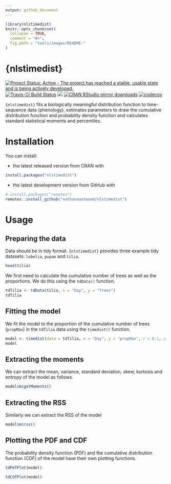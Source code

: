 ```yaml
---
output: github_document
---
```


<!-- README.md is generated from README.Rmd. Please edit that file -->

```r
library(nlstimedist)
knitr::opts_chunk$set(
  collapse = TRUE,
  comment = "#>",
  fig.path = "tools/images/README-"
)

```

# {nlstimedist}

[![Project Status: Active - The project has reached a stable, usable state and is being actively developed.](http://www.repostatus.org/badges/latest/active.svg)](http://www.repostatus.org/#active) [![Travis-CI Build Status](https://travis-ci.org/nathaneastwood/nlstimedist.svg?branch=master)](https://travis-ci.org/nathaneastwood/nlstimedist) [![](http://www.r-pkg.org/badges/version/nlstimedist)](http://www.r-pkg.org/pkg/nlstimedist) [![CRAN RStudio mirror downloads](http://cranlogs.r-pkg.org/badges/nlstimedist)](http://www.r-pkg.org/pkg/remotes) [![codecov](https://codecov.io/gh/nathaneastwood/nlstimedist/branch/master/graph/badge.svg)](https://codecov.io/gh/nathaneastwood/nlstimedist)

`{nlstimedist}` fits a biologically meaningful distribution function to time-sequence data (phenology), estimates parameters to draw the cumulative distribution function and probability density function and calculates standard statistical moments and percentiles.

# Installation

You can install:

* the latest released version from CRAN with

```r
install.packages("nlstimedist")
```

* the latest development version from GitHub with

```r
# install.packages("remotes")
remotes::install_github("nathaneastwood/nlstimedist")
```

# Usage

## Preparing the data
Data should be in tidy format. `{nlstimedist}` provides three example tidy datasets: `lobelia`, `pupae` and `tilia`.

```r
head(tilia)
```

We first need to calculate the cumulative number of trees as well as the proportions. We do this using the `tdData()` function.

```r
tdTilia <- tdData(tilia, x = "Day", y = "Trees")
tdTilia
```

## Fitting the model
We fit the model to the proportion of the cumulative number of trees (`propMax`) in the `tdTilia` data using the `timedist()` function.

```r
model <- timedist(data = tdTilia, x = "Day", y = "propMax", r = 0.1, c = 0.5, t = 120)
model
```

## Extracting the moments
We can extract the mean, variance, standard deviation, skew, kurtosis and entropy of the model as follows.

```r
model$m$getMoments()
```

## Extracting the RSS
Similarly we can extract the RSS of the model

```r
model$m$rss()
```

## Plotting the PDF and CDF
The probability density function (PDF) and the cumulative distribution function (CDF) of the model have their own plotting functions.

```r
tdPdfPlot(model)
```

```r
tdCdfPlot(model)
```
